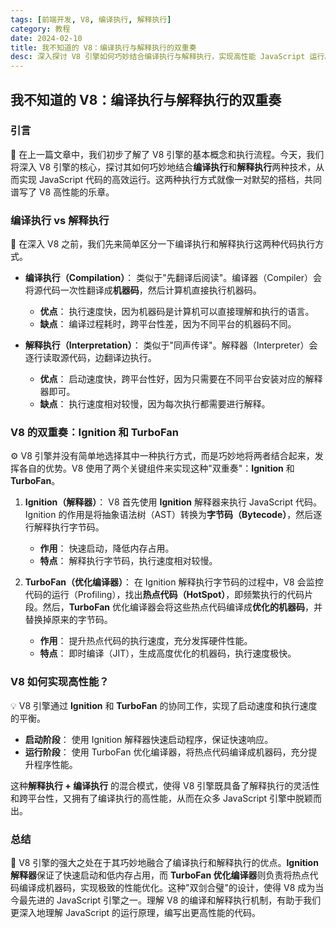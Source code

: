 ```yaml
---
tags: [前端开发, V8, 编译执行, 解释执行]
category: 教程
date: 2024-02-10
title: 我不知道的 V8：编译执行与解释执行的双重奏
desc: 深入探讨 V8 引擎如何巧妙结合编译执行与解释执行，实现高性能 JavaScript 运行。
---
```


## 我不知道的 V8：编译执行与解释执行的双重奏

### 引言

🎼 在上一篇文章中，我们初步了解了 V8 引擎的基本概念和执行流程。今天，我们将深入 V8 引擎的核心，探讨其如何巧妙地结合**编译执行**和**解释执行**两种技术，从而实现 JavaScript 代码的高效运行。这两种执行方式就像一对默契的搭档，共同谱写了 V8 高性能的乐章。

### 编译执行 vs 解释执行

🤔 在深入 V8 之前，我们先来简单区分一下编译执行和解释执行这两种代码执行方式。

-   **编译执行（Compilation）**： 类似于"先翻译后阅读"。编译器（Compiler）会将源代码一次性翻译成**机器码**，然后计算机直接执行机器码。

    -   **优点**： 执行速度快，因为机器码是计算机可以直接理解和执行的语言。
    -   **缺点**： 编译过程耗时，跨平台性差，因为不同平台的机器码不同。

-   **解释执行（Interpretation）**： 类似于"同声传译"。解释器（Interpreter）会逐行读取源代码，边翻译边执行。
    -   **优点**： 启动速度快，跨平台性好，因为只需要在不同平台安装对应的解释器即可。
    -   **缺点**： 执行速度相对较慢，因为每次执行都需要进行解释。

### V8 的双重奏：Ignition 和 TurboFan

⚙️ V8 引擎并没有简单地选择其中一种执行方式，而是巧妙地将两者结合起来，发挥各自的优势。V8 使用了两个关键组件来实现这种"双重奏"：**Ignition** 和 **TurboFan**。

1. **Ignition（解释器）**： V8 首先使用 **Ignition** 解释器来执行 JavaScript 代码。Ignition 的作用是将抽象语法树（AST）转换为**字节码（Bytecode）**，然后逐行解释执行字节码。

    - **作用**： 快速启动，降低内存占用。
    - **特点**： 解释执行字节码，执行速度相对较慢。

2. **TurboFan（优化编译器）**： 在 Ignition 解释执行字节码的过程中，V8 会监控代码的运行（Profiling），找出**热点代码（HotSpot）**，即频繁执行的代码片段。然后，**TurboFan** 优化编译器会将这些热点代码编译成**优化的机器码**，并替换掉原来的字节码。
    - **作用**： 提升热点代码的执行速度，充分发挥硬件性能。
    - **特点**： 即时编译（JIT），生成高度优化的机器码，执行速度极快。

### V8 如何实现高性能？

💡 V8 引擎通过 **Ignition** 和 **TurboFan** 的协同工作，实现了启动速度和执行速度的平衡。

-   **启动阶段**： 使用 Ignition 解释器快速启动程序，保证快速响应。
-   **运行阶段**： 使用 TurboFan 优化编译器，将热点代码编译成机器码，充分提升程序性能。

这种**解释执行 + 编译执行** 的混合模式，使得 V8 引擎既具备了解释执行的灵活性和跨平台性，又拥有了编译执行的高性能，从而在众多 JavaScript 引擎中脱颖而出。

### 总结

👏 V8 引擎的强大之处在于其巧妙地融合了编译执行和解释执行的优点。**Ignition 解释器**保证了快速启动和低内存占用，而 **TurboFan 优化编译器**则负责将热点代码编译成机器码，实现极致的性能优化。这种"双剑合璧"的设计，使得 V8 成为当今最先进的 JavaScript 引擎之一。理解 V8 的编译和解释执行机制，有助于我们更深入地理解 JavaScript 的运行原理，编写出更高性能的代码。
